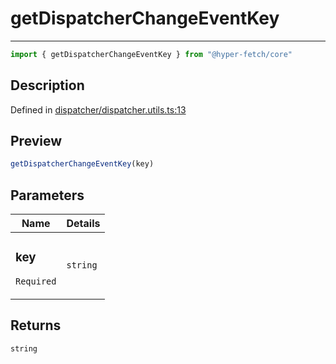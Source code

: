 

# getDispatcherChangeEventKey

<div class="api-docs__separator" data-reactroot="">

---

</div><div class="api-docs__import" data-reactroot="">

```ts
import { getDispatcherChangeEventKey } from "@hyper-fetch/core"
```

</div><div class="api-docs__section">

## Description

</div><div class="api-docs__description"><span class="api-docs__do-not-parse">



</span></div><p class="api-docs__definition">

Defined in [dispatcher/dispatcher.utils.ts:13](https://github.com/BetterTyped/hyper-fetch/blob/993719ed/packages/core/src/dispatcher/dispatcher.utils.ts#L13)

</p><div class="api-docs__section">

## Preview

</div><div class="api-docs__preview fn">

```ts
getDispatcherChangeEventKey(key)
```

</div><div class="api-docs__section">

## Parameters

</div><div class="api-docs__parameters"><table><thead><tr><th>Name</th><th>Details</th></tr></thead><tbody><tr param-data="key"><td class="api-docs__param-name required">

### key 

`Required`

</td><td class="api-docs__param-type">

`string`

</td></tr></tbody></table></div><div class="api-docs__section">

## Returns

</div><div class="api-docs__returns">

```ts
string
```

</div>